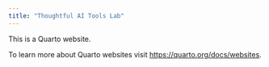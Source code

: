 ```yaml
---
title: "Thoughtful AI Tools Lab"
---
```


This is a Quarto website.

To learn more about Quarto websites visit <https://quarto.org/docs/websites>.
